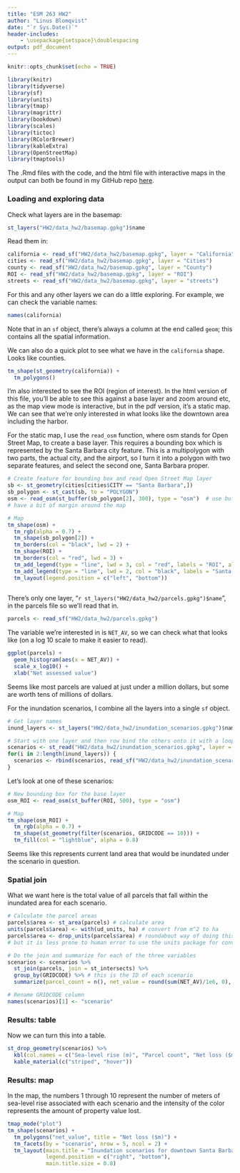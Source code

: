 ```yaml
---
title: "ESM 263 HW2"
author: "Linus Blomqvist"
date: "`r Sys.Date()`"
header-includes:
    - \usepackage{setspace}\doublespacing
output: pdf_document
---
```


```r
knitr::opts_chunk$set(echo = TRUE)
```

```r
library(knitr)
library(tidyverse)
library(sf)
library(units)
library(tmap)
library(magrittr)
library(bookdown)
library(scales)
library(tictoc)
library(RColorBrewer)
library(kableExtra)
library(OpenStreetMap)
library(tmaptools)
```

The .Rmd files with the code, and the html file with interactive maps in the output can both be found in my GitHub repo [here](https://github.com/linusblomqvist/esm-263/tree/main/HW2).

### Loading and exploring data

Check what layers are in the basemap:

```r
st_layers("HW2/data_hw2/basemap.gpkg")$name
```

Read them in:

```r
california <- read_sf("HW2/data_hw2/basemap.gpkg", layer = "California")
cities <- read_sf("HW2/data_hw2/basemap.gpkg", layer = "Cities")
county <- read_sf("HW2/data_hw2/basemap.gpkg", layer = "County")
ROI <- read_sf("HW2/data_hw2/basemap.gpkg", layer = "ROI")
streets <- read_sf("HW2/data_hw2/basemap.gpkg", layer = "streets")
```

For this and any other layers we can do a little exploring. For example, we can check the variable names:

```r
names(california)
```

Note that in an `sf` object, there's always a column at the end called `geom`; this contains all the spatial information.

We can also do a quick plot to see what we have in the `california` shape. Looks like counties.

```r
tm_shape(st_geometry(california)) +
  tm_polygons()
```

I'm also interested to see the ROI (region of interest). In the html version of this file, you'll be able to see this against a base layer and zoom around etc, as the map view mode is interactive, but in the pdf version, it's a static map. We can see that we're only interested in what looks like the downtown area including the harbor.

For the static map, I use the `read_osm` function, where osm stands for Open Street Map, to create a base layer. This requires a bounding box which is represented by the Santa Barbara city feature. This is a multipolygon with two parts, the actual city, and the airport, so I turn it into a polygon with two separate features, and select the second one, Santa Barbara proper.

```r

# Create feature for bounding box and read Open Street Map layer
sb <- st_geometry(cities[cities$CITY == "Santa Barbara",])
sb_polygon <- st_cast(sb, to = "POLYGON")
osm <- read_osm(st_buffer(sb_polygon[2], 300), type = "osm")  # use buffer to
# have a bit of margin around the map

# Map
tm_shape(osm) +
  tm_rgb(alpha = 0.7) +
  tm_shape(sb_polygon[2]) +
  tm_borders(col = "black", lwd = 2) +
  tm_shape(ROI) +
  tm_borders(col = "red", lwd = 3) +
  tm_add_legend(type = "line", lwd = 3, col = "red", labels = "ROI", alpha = 1) +
  tm_add_legend(type = "line", lwd = 2, col = "black", labels = "Santa Barbara", alpha = 1) +
  tm_layout(legend.position = c("left", "bottom"))
  
```

There's only one layer, "`r st_layers("HW2/data_hw2/parcels.gpkg")$name`", in the parcels file so we'll read that in.

```r
parcels <- read_sf("HW2/data_hw2/parcels.gpkg")
```

The variable we're interested in is `NET_AV`, so we can check what that looks like (on a log 10 scale to make it easier to read).

```r
ggplot(parcels) +
  geom_histogram(aes(x = NET_AV)) +
  scale_x_log10() +
  xlab("Net assessed value")
```

Seems like most parcels are valued at just under a million dollars, but some are worth tens of millions of dollars.

For the inundation scenarios, I combine all the layers into a single `sf` object.

```r
# Get layer names
inund_layers <- st_layers("HW2/data_hw2/inundation_scenarios.gpkg")$name

# Start with one layer and then row bind the others onto it with a loop
scenarios <- st_read("HW2/data_hw2/inundation_scenarios.gpkg", layer = inund_layers[1], quiet = TRUE)
for(i in 2:length(inund_layers)) {
  scenarios <- rbind(scenarios, read_sf("HW2/data_hw2/inundation_scenarios.gpkg", layer = inund_layers[i]))
}
```

Let's look at one of these scenarios:

```r

# New bounding box for the base layer
osm_ROI <- read_osm(st_buffer(ROI, 500), type = "osm")

# Map
tm_shape(osm_ROI) +
  tm_rgb(alpha = 0.7) +
  tm_shape(st_geometry(filter(scenarios, GRIDCODE == 10))) +
  tm_fill(col = "lightblue", alpha = 0.8)

```

Seems like this represents current land area that would be inundated under the scenario in question.

### Spatial join
What we want here is the total value of all parcels that fall within the inundated area for each scenario.

```r

# Calculate the parcel areas
parcels$area <- st_area(parcels) # calculate area
units(parcels$area) <- with(ud_units, ha) # convert from m^2 to ha
parcels$area <- drop_units(parcels$area) # roundabout way of doing this,
# but it is less prone to human error to use the units package for conversions

# Do the join and summarize for each of the three variables
scenarios <- scenarios %>%
  st_join(parcels, join = st_intersects) %>%
  group_by(GRIDCODE) %>% # this is the ID of each scenario
  summarize(parcel_count = n(), net_value = round(sum(NET_AV)/1e6, 0), area = round(sum(area), 0))

# Rename GRIDCODE column
names(scenarios)[1] <- "scenario"
```

### Results: table
Now we can turn this into a table.

```r
st_drop_geometry(scenarios) %>%
  kbl(col.names = c("Sea-level rise (m)", "Parcel count", "Net loss ($m)", "Area flooded (ha)")) %>%
  kable_material(c("striped", "hover"))
```

### Results: map

In the map, the numbers 1 through 10 represent the number of meters of sea-level rise associated with each scenario and the intensity of the color represents the amount of property value lost.

```r
tmap_mode("plot")
tm_shape(scenarios) +
  tm_polygons("net_value", title = "Net loss ($m)") +
  tm_facets(by = "scenario", nrow = 5, ncol = 2) +
  tm_layout(main.title = "Inundation scenarios for downtown Santa Barbara",
            legend.position = c("right", "bottom"),
            main.title.size = 0.8)
```
